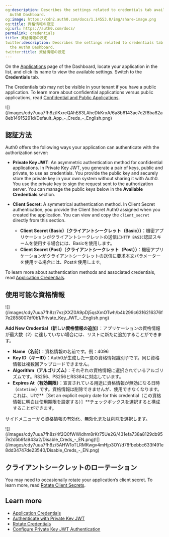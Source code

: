 ```yaml
---
og:description: Describes the settings related to credentials tab available in the
  Auth0 Dashboard.
og:image: https://cdn2.auth0.com/docs/1.14553.0/img/share-image.png
og:title: 資格情報の設定
og:url: https://auth0.com/docs/
permalink: credentials
title: 資格情報の設定
twitter:description: Describes the settings related to credentials tab available in
  the Auth0 Dashboard.
twitter:title: 資格情報の設定
---
```


On the [Applications](http://manage.auth0.com/#/applications) page of the Dashboard, locate your application in the list, and click its name to view the available settings. Switch to the **Credentials** tab.

<Callout icon="file-lines" color="#0EA5E9" iconType="regular">

The Credentials tab may not be visible in your tenant if you have a public application. To learn more about confidential applications versus public applications, read [Confidential and Public Applications](/docs/get-started/applications/confidential-and-public-applications).

</Callout>

<Frame>![](/images/cdy7uua7fh8z/lKxreQAhE83LAheDkKrxA/6a8b6143ac7c2f8ba82a8eb14915291d/Default_App_-_Creds_-_English.png)</Frame>

## 認証方法

Auth0 offers the following ways your application can authenticate with the <Tooltip tip="Authorization Server: Centralized server that contributes to defining the boundaries of a user’s access. For example, your authorization server can control the data, tasks, and features available to a user." cta="View Glossary" href="/docs/glossary?term=authorization+server">authorization server</Tooltip>:

* **Private Key <Tooltip tip="JSON Web Token (JWT): Standard ID Token format (and often Access Token format) used to represent claims securely between two parties." cta="View Glossary" href="/docs/glossary?term=JWT">JWT</Tooltip>**: An asymmetric authentication method for confidential applications. In Private Key JWT, you generate a pair of keys, public and private, to use as credentials. You provide the public key and securely store the private key in your own system without sharing it with Auth0. You use the private key to sign the request sent to the authorization server. You can manage the public keys below in the **Available Credentials** section.
* **<Tooltip tip="Client Secret: Secret used by a client (application) to authenticate with the Authorization Server; it should be known to only the client and the Authorization Server and must be sufficiently random to not be guessable." cta="View Glossary" href="/docs/glossary?term=Client+Secret">Client Secret</Tooltip>:** A symmetrical authentication method. In Client Secret authentication, you provide the Client Secret Auth0 assigned when you created the application. You can view and copy the `client_secret` directly from this section.

  + **Client Secret (Basic)（クライアントシークレット（Basic））**：機密アプリケーションがクライアントシークレットの送信に`HTTP BASIC`認証スキームを使用する場合には、Basicを使用します。
  + **Client Secret (Post)（クライアントシークレット（Post））**：機密アプリケーションがクライアントシークレットの送信に要求本文パラメーターを使用する場合には、Postを使用します。

To learn more about authentication methods and associated credentials, read [Application Credentials](/docs/secure/application-credentials).

## 使用可能な資格情報

<Frame>![](/images/cdy7uua7fh8z/7vzjXXZ0A9pDj5qsXmOTwh/b4b299c6316216376f7e2858007df0b1/Private_Key_JWT_-_English.png)</Frame>

**Add New Credential（新しい資格情報の追加）**：アプリケーションの資格情報が最大数（2）に達していない場合には、リストに新たに追加することができます。

* **Name（名前）**：資格情報の名前です。例：4096
* **Key ID（キーID）**：Auth0が生成した一意の資格情報識別子です。同じ資格情報は複数回アップロードできません。
* **Algorithm（アルゴリズム）**：それぞれの資格情報に選択されているアルゴリズムです。RS256、PS256とRS384に対応しています。
* **Expires At（有効期限）**：宣言されている用途に資格情報が無効になる日時（`datetime`）です。資格情報は削除できませんが、使用できなくなります。これは、UIで**［Set an explicit expiry date for this credential（この資格情報に明白は使用期限を設定する）］**チェックボックスを選択すると構成することができます。

サイドメニューから資格情報の有効化、無効化または削除を選択します。

<Frame>![](/images/cdy7uua7fh8z/4f2Q0fWWidhm8rKr75Ue2G/431efa738a8129db957e2d5b9fa943a2/Disable_Creds_-_EN.png)</Frame><Frame>![](/images/cdy7uua7fh8z/5AHW1oTLRMKwgv4mHjp3OY/d78fbebbc633f491e8dd34747de23540/Disable_Creds_-_EN.png)</Frame>

## クライアントシークレットのローテーション

You may need to occasionally rotate your application’s client secret. To learn more, read [Rotate Client Secrets](/docs/get-started/applications/rotate-client-secret).

## Learn more

* [Application Credentials](/docs/secure/application-credentials)
* [Authenticate with Private Key JWT](/docs/get-started/authentication-and-authorization-flow/authenticate-with-private-key-jwt)
* [Rotate Credentials](/docs/get-started/applications/rotate-credentials)
* [Configure Private Key JWT Authentication](/docs/get-started/applications/configure-private-key-jwt)